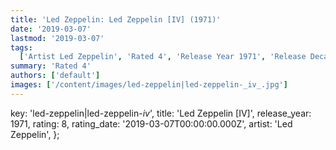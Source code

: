```yaml
---
title: 'Led Zeppelin: Led Zeppelin [IV] (1971)'
date: '2019-03-07'
lastmod: '2019-03-07'
tags:
  ['Artist Led Zeppelin', 'Rated 4', 'Release Year 1971', 'Release Decade 1970']
summary: 'Rated 4'
authors: ['default']
images: ['/content/images/led-zeppelin|led-zeppelin-_iv_.jpg']
---
```


  key: 'led-zeppelin|led-zeppelin-_iv_',
  title: 'Led Zeppelin [IV]',
  release_year: 1971,
  rating: 8,
  rating_date: '2019-03-07T00:00:00.000Z',
  artist: 'Led Zeppelin',
};

<MusicRating data={data} />
